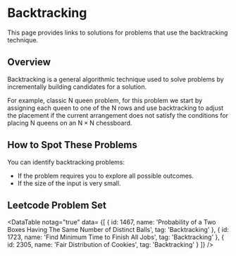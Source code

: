 
# Backtracking

This page provides links to solutions for problems that use the backtracking technique.

## Overview

Backtracking is a general algorithmic technique used to solve problems by incrementally building candidates for a solution. 

For example, classic $\text{N}$ queen problem, for this problem we start by assigning each queen to one of the $\text{N}$ rows and use backtracking to adjust the placement if the current arrangement does not satisfy the conditions for placing 
$\text{N}$ queens on an $\text{N} \times \text{N}$ chessboard.


## How to Spot These Problems

You can identify backtracking problems:

- If the problem requires you to explore all possible outcomes.
- If the size of the input is very small.


## Leetcode Problem Set

<DataTable notag="true" data=
{[
	{ id: 1467, name: 'Probability of a Two Boxes Having The Same Number of Distinct Balls', tag: 'Backtracking' },
	{ id: 1723, name: 'Find Minimum Time to Finish All Jobs', tag: 'Backtracking' },
	{ id: 2305, name: 'Fair Distribution of Cookies', tag: 'Backtracking' }
]}
/>